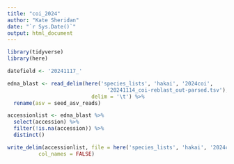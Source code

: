 ```yaml
---
title: "coi_2024"
author: "Kate Sheridan"
date: "`r Sys.Date()`"
output: html_document
---
```


```r
library(tidyverse)
library(here)

datefield <- '20241117_'
```


```r
edna_blast <- read_delim(here('species_lists', 'hakai', '2024coi',
                                '20241114_coi-reblast_out-parsed.tsv'),
                           delim = '\t') %>%
  rename(asv = seed_asv_reads)

accessionlist <- edna_blast %>%
  select(accession) %>%
  filter(!is.na(accession)) %>%
  distinct()

write_delim(accessionlist, file = here('species_lists', 'hakai', '2024coi', paste0(datefield, 'coi_accessions.txt')),
          col_names = FALSE)
```

